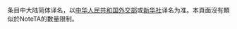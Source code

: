 {{CGroupH|name=US Government|desc=美國政府}}
<noinclude>[[Category:公共轉換組模板|{{SUBPAGENAME}}]]

条目中大陆简体译名，以[[中华人民共和国外交部]]或[[新华社]]译名为准。本頁面沒有類似於NoteTA的數量限制。</noinclude>

{{CItem|zh-tw:白宮幕僚長;zh-hk:白宮幕僚長;zh-sg:白宫幕僚长;zh-cn:白宫办公厅主任;}}
{{CItem|zh-tw:白宮助理幕僚長;zh-hk:白宮助理幕僚長;;zh-sg:白宫助理幕僚长;zh-cn:白宫办公厅副主任;}}
{{CItem|zh-hant:人口普查局; zh-hans:人口调查局|original=Census Bureau}}
{{CItem|zh-hant:海岸防衛隊; zh-hans:海岸警卫队|original=Coast guard}}
{{CItem|zh-tw:聯邦準備理事會; zh-hk:聯邦儲備委員會; zh-cn:联邦储备委员会|original=Federal Reserve Board of Governors}}
{{CItem|zh-tw:聯邦準備制度; zh-hk:聯邦儲備系統; zh-cn:联邦储备系统|original=Federal Reserve System}}
{{CItem|zh-tw:聯邦準備; zh-hk:聯邦儲備; zh-cn:联邦储备|original=Federal Reserve}}
{{CItem|zh-tw:聯準; zh-hk:聯儲; zh-cn:联储}}
{{CItem|zh-tw:國家航空暨太空總署; zh-hk:太空總署; zh-cn:国家航空航天局|original=National Aeronautics and Space Administration}}
{{CItem|zh-tw:國家海洋暨大氣總署; zh-hk:國家海洋及大氣管理局; zh-cn:国家海洋和大气管理局|original=National Oceanic and Atmospheric Administration}}
{{CItem|zh-tw:航空總署;zh-hk:航空管理局;;zh-cn:航空管理局;}}
{{CItem|zh-tw:公路總署;zh-hk:公路管理局;zh-cn:公路管理局;}}
{{CItem|zh-tw:汽車運輸安全總署;zh-hk:汽車運輸安全管理局;zh-cn:汽车运输安全局;}}
{{CItem|zh-tw:鐵路總署;zh-hk:鐵路管理局;zh-cn:铁路局;}}
{{CItem|zh-tw:公共運輸總署;zh-hk:公共交通管理局;zh-cn:公共交通管理局;}}
{{CItem|zh-tw:海運總署;zh-hk:海事局;zh-cn:海事局;}}
{{CItem|zh-tw:公路交通安全總署;zh-hk:公路交通安全海事局;zh-cn:公路交通安全管理局;}}
{{CItem|zh-tw:運輸安全總署;zh-hk:運輸安全管理局;zh-cn:运输安全管理局;}}
{{CItem|zh-tw:國家安全會議; zh-hk:國家安全委員會;zh-cn:国家安全委员会|original=National Security Council}}
{{CItem|zh-tw:海關及邊境保衛局; zh-hk:海關及邊境保衛局; zh-cn:海关和边境保护局}}
{{CItem|zh-tw:移民及海關執法局; zh-hk:移民及海關執法局; zh-cn:移民和海关执法局}}
{{CItem|zh-tw:衛生及公共服務部; zh-cn:卫生与公众服务部; zh-sg:卫生及公共服务部}}
{{CItem|zh-tw:住房及城市發展部; zh-cn:住房与城市发展部; zh-sg:住房及城市发展部}}
{{CItem|zh-tw:五角大廈; zh-cn:五角大楼|original=The Pentagon}}
{{CItem|zh-tw:高等研究計劃署; zh-hk:高級研究計劃局; zh-cn:高级研究计划局}}
{{CItem|zh-tw:國家食品暨農業研究院;  zh-hk:國家食品和農業研究所; zh-cn:国家食品和农业研究所}}
{{CItem|zh-tw:林業局; zh-cn:林务局}}
{{CItem|zh-tw:國家標準暨技術研究院;  zh-hk:國家標準技術研究所; zh-cn:国家标准技术研究所}}
{{CItem|zh-tw:教育科學研究院;  zh-hk:教育科學研究所; zh-cn:教育科学研究所}}
{{CItem|zh-tw:退伍軍人健康總署;  zh-hk:退伍軍人健康管理局; zh-cn:退伍軍人健康管理局}}
{{CItem|zh-tw:國家身心障礙暨復健研究院;  zh-hk:國家身心障礙和康復研究所; zh-cn:国家身心障碍和康复研究所}}
{{CItem|zh-tw:貿易代表署;  zh-hk:貿易代表處; zh-cn:贸易代表办公室}}
{{CItem|zh-tw:小商業局; zh-cn:小企业局}}

{{CItemHidden|1=署長 => zh-cn:局长|original=Agency executive}}
{{CItemHidden|1=常务副国务卿 => zh-tw:副國務卿}}
{{CItemHidden|1=幕僚長 => zh-cn:办公厅主任}}
{{CItemHidden|1=助理幕僚長 => zh-cn:办公厅副主任}}
{{CItemHidden|1=國務次卿 => zh-cn:副国务卿; 次卿 => zh-cn:副国务卿}}
{{CItemHidden|1=次長 => zh-cn:副部长; 次长 => zh-cn:副部长}}
{{CItemHidden|1=司庫 => zh-cn:国库局局长; 國庫主任 => zh-cn:国库局局长}}
{{CGroupF}}